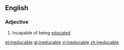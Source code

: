 ==English==
{{rfe|lang=en}}
===Adjective===
{{en-adj}}

# Incapable of being [[educate]]d

[[et:ineducable]]
[[gl:ineducable]]
[[vi:ineducable]]
[[zh:ineducable]]